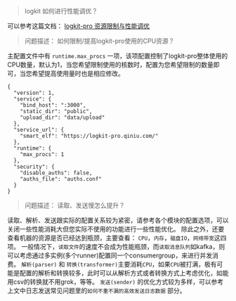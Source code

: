 > logkit 如何进行性能调优？
 
可以参考这篇文档： [logkit-pro 资源限制与性能调优](https://developer.qiniu.com/insight/manual/4934/logkit-pro-compared-with-mainstream-collecting-component-function-performance#3)

> 问题描述： 如何限制/提高logkit-pro使用的CPU资源？ 

 主配置文件中有 `runtime.max_procs` 一项，该项配置控制了logkit-pro整体使用的CPU数量，默认为1，当您希望限制使用的核数时，配置为您希望限制的数量即可，当您希望提高使用量时也是相应修改。

```
{
  "version": 1,
  "service": {
    "bind_host": ":3000",
    "static_dir": "public",
    "upload_dir": "data/upload"
  },
  "service_url": {
    "smart_elf": "https://logkit-pro.qiniu.com/"
  },
  "runtime": {
    "max_procs": 1
  },
  "security": {
    "disable_auths": false,
    "auths_file": "auths.conf"
  }
}
```

> 问题描述： 读取、发送慢怎么提升？ 

 读取、解析、发送跟实际的配置关系较为紧密，请参考各个模块的配置选项，可以关闭一些性能消耗大但您实际不使用的功能进行一些性能优化。
		除此之外，还要查看机器的资源是否已经达到瓶颈，主要查看： `CPU`，`内存`，`磁盘IO`，`网络带宽`这四项。
		一般情况下，`读取文件`的速度不会成为性能瓶颈，而`读取消息队列`如kafka，则可以考虑通过多实例(多个runner)配置同一个consumergroup，来进行并发消费。
		`解析(parser)` 和 `转换(transformer)`主要消耗`CPU`，如果`CPU`被打满，极有可能是配置的解析和转换较多，此时可以从解析方式或者转换方式上考虑优化，如能用csv的转换就不用grok，等等。
		`发送(sender)` 的优化方式较为多样，可以参考上文中日志发送常见问题里的`如何不重不漏的高效发送日志数据` 部分。
